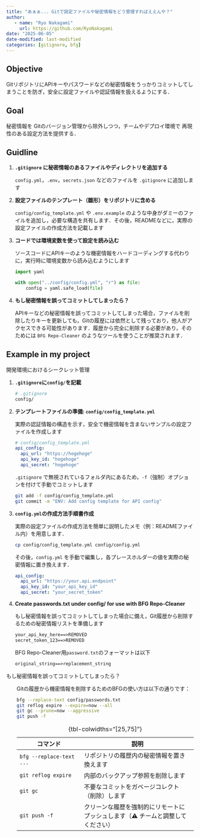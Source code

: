 ```yaml
---
title: "あぁぁ... Gitで設定ファイルや秘密情報をどう管理すればええんや？"
author: 
   - name: "Ryo Nakagami"
     url: https://github.com/RyoNakagami
date: "2025-06-05"
date-modified: last-modified
categories: [gitignore, bfg]
---
```


## Objective

GitリポジトリにAPIキーやパスワードなどの秘密情報をうっかりコミットしてしまうことを防ぎ，安全に設定ファイルや認証情報を扱えるようにする．

## Goal

秘密情報を Gitのバージョン管理から除外しつつ，チームやデプロイ環境で 再現性のある設定方法を提供する．


## Guidline

1. **`.gitignore` に秘密情報のあるファイルやディレクトリを追加する**

    `config.yml`，`.env`，`secrets.json` などのファイルを `.gitignore` に追加します

2. **設定ファイルのテンプレート（雛形）をリポジトリに含める**

    `config/config_template.yml` や `.env.example` のような中身がダミーのファイルを追加し，必要な構造を共有します．その後，READMEなどに，実際の設定ファイルの作成方法を記載します

3. **コードでは環境変数を使って設定を読み込む**

    ソースコードにAPIキーのような機密情報をハードコーディングする代わりに，実行時に環境変数から読み込むようにします

    ```python
    import yaml

    with open("../config/config.yml", "r") as file:
        config = yaml.safe_load(file)
    ```


3. **もし秘密情報を誤ってコミットしてしまったら？**

    APIキーなどの秘密情報を誤ってコミットしてしまった場合，ファイルを削除したりキーを更新しても，Gitの履歴には依然として残っており，他人がアクセスできる可能性があります．履歴から完全に削除する必要があり，そのためには `BFG Repo-Cleaner` のようなツールを使うことが推奨されます．


## Example in my project

[開発環境におけるシークレット管理]{.mini-section}

1. **`.gitignore`に`config/`を記載**

    ```bash
    # .gitignore
    config/
    ```



2. **テンプレートファイルの準備: `config/config_template.yml`**

    実際の認証情報の構造を示す，安全で機密情報を含まないサンプルの設定ファイルを作成します

    ```yaml
    # config/config_template.yml
    api_config:
      api_url: "https://hogehoge"
      api_key_id: "hogehoge"
      api_secret: "hogehoge"
    ```

    `.gitignore` で無視されているフォルダ内にあるため，`-f`（強制）オプションを付けて手動でコミットします

    ```bash
    git add -f config/config_template.yml
    git commit -m "ENV: Add config template for API config"
    ```

3. **`config.yml`の作成方法手順書作成**

    実際の設定ファイルの作成方法を簡単に説明したメモ（例：READMEファイル内）を用意します．

    ```bash
    cp config/config_template.yml config/config.yml
    ```

    その後，`config.yml` を手動で編集し，各プレースホルダーの値を実際の秘密情報に置き換えます．

    ```yaml
    api_config:
      api_url: "https://your.api.endpoint"
      api_key_id: "your_api_key_id"
      api_secret: "your_secret_token"
    ```

4. **Create passwords.txt under config/ for use with BFG Repo-Cleaner**

    もし秘密情報を誤ってコミットしてしまった場合に備え，Git履歴から削除するための秘密情報リストを準備します

    ```txt
    your_api_key_here==>REMOVED
    secret_token_123==>REMOVED
    ```

    BFG Repo-Cleaner用`password.txt`のフォーマットは以下

    ```txt
    original_string==>replacement_string
    ```


[もし秘密情報を誤ってコミットしてしまったら？]{.mini-section}

:::{style="padding-left:2em;"}

Gitの履歴から機密情報を削除するためのBFGの使い方は以下の通りです：


```bash
bfg --replace-text config/passwords.txt
git reflog expire --expire=now --all
git gc --prune=now --aggressive
git push -f
```

:::{.no-border-top-table }

| コマンド                     | 説明                                        |
| ------------------------ | ----------------------------------------- |
| `bfg --replace-text ...` | リポジトリの履歴内の秘密情報を置き換えます                     |
| `git reflog expire`      | 内部のバックアップ参照を削除します                         |
| `git gc`                 | 不要なコミットをガベージコレクト（削除）します                   |
| `git push -f`            | クリーンな履歴を強制的にリモートにプッシュします（⚠️ チームと調整してください） |


: {tbl-colwidths="[25,75]"}

:::

:::